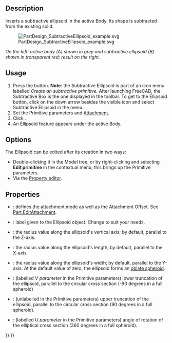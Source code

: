 <languages/>

{{Docnav
|[[PartDesign_SubtractiveCone|Subtractive cone]]
|[[PartDesign_SubtractiveTorus|Subtractive torus]]
|[[PartDesign_Workbench|PartDesign]]
|IconL=PartDesign_SubtractiveCone.svg
|IconR=PartDesign_SubtractiveTorus.svg
|IconC=Workbench_PartDesign.svg
}}

{{GuiCommand
|Name=PartDesign SubtractiveEllipsoid
|MenuLocation=Part Design → Create a subtractive primitive → Subtractive Ellipsoid
|Workbenches=[[PartDesign_Workbench|PartDesign]]
|Version=0.17
|SeeAlso=[[PartDesign_CompPrimitiveSubtractive|PartDesign CompPrimitiveSubtractive]], [[PartDesign_AdditiveEllipsoid|PartDesign AdditiveEllipsoid]]
}}

==Description==

Inserts a subtractive ellipsoid in the active Body. Its shape is subtracted from the existing solid.

[[File:PartDesign_SubtractiveEllipsoid_example.svg|none]]

''On the left: active body (A) shown in grey and subtractive ellipsoid (B) shown in transparent red; result on the right.''

==Usage==

# Press the {{Button|[[Image:PartDesign SubtractiveEllipsoid.svg|24px]] '''Subtractive Ellipsoid'''}} button. '''Note''': the Subtractive Ellipsoid is part of an icon menu labelled ''Create an subtractive primitive''. After launching FreeCAD, the Subtractive Box is the one displayed in the toolbar. To get to the Ellipsoid button, click on the down arrow besides the visible icon and select Subtractive Ellipsoid in the menu.
# Set the Primitive parameters and [[Part_EditAttachment|Attachment]].
# Click {{Button|OK}}.
# An Ellipsoid feature appears under the active Body.

==Options==

The Ellipsoid can be edited after its creation in two ways:
* Double-clicking it in the Model tree, or by right-clicking and selecting '''Edit primitive''' in the contextual menu; this brings up the Primitive parameters.
* Via the [[Property_editor|Property editor]].

==Properties==

* {{PropertyData|Attachment}}: defines the attachment mode as well as the Attachment Offset. See [[Part_EditAttachment|Part EditAttachment]].
* {{PropertyData|Label}}: label given to the Ellipsoid object. Change to suit your needs.
* {{PropertyData|Radius1}}: the radius value along the ellipsoid's vertical axis; by default, parallel to the Z-axis.
* {{PropertyData|Radius2}}: the radius value along the ellipsoid's length; by default, parallel to the X-axis.
* {{PropertyData|Radius3}}: the radius value along the ellipsoid's width; by default, parallel to the Y-axis. At the default value of zero, the ellipsoid forms an [http://en.wikipedia.org/wiki/Oblate_spheroid oblate spheroid].
* {{PropertyData|Angle1}}: (labelled ''V parameter'' in the Primitive parameters) lower truncation of the ellipsoid, parallel to the circular cross section (-90 degrees in a full spheroid)
* {{PropertyData|Angle2}}: (unlabelled in the Primitive parameters) upper truncation of the ellipsoid, parallel to the circular cross section (90 degrees in a full spheroid).
* {{PropertyData|Angle3}}: (labelled ''U parameter'' in the Primitive parameters) angle of rotation of the elliptical cross section (360 degrees in a full spheroid).


{{Docnav
|[[PartDesign_SubtractiveCone|Subtractive cone]]
|[[PartDesign_SubtractiveTorus|Subtractive torus]]
|[[PartDesign_Workbench|PartDesign]]
|IconL=PartDesign_SubtractiveCone.svg
|IconR=PartDesign_SubtractiveTorus.svg
|IconC=Workbench_PartDesign.svg
}}

{{PartDesign_Tools_navi{{#translation:}}}}
{{Userdocnavi{{#translation:}}}}